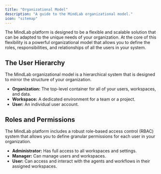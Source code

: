 ```yaml
---
title: "Organizational Model"
description: "A guide to the MindLab organizational model."
icon: "sitemap"
---
```


The MindLab platform is designed to be a flexible and scalable solution that can be adapted to the unique needs of your organization. At the core of this flexibility is a powerful organizational model that allows you to define the roles, responsibilities, and relationships of all the users in your system.

## The User Hierarchy

The MindLab organizational model is a hierarchical system that is designed to mirror the structure of your organization.

-   **Organization:** The top-level container for all of your users, workspaces, and data.
-   **Workspace:** A dedicated environment for a team or a project.
-   **User:** An individual user account.

## Roles and Permissions

The MindLab platform includes a robust role-based access control (RBAC) system that allows you to define granular permissions for each user in your organization.

-   **Administrator:** Has full access to all workspaces and settings.
-   **Manager:** Can manage users and workspaces.
-   **User:** Can access and interact with the agents and workflows in their assigned workspaces.